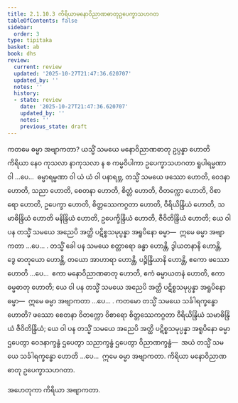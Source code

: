 ```yaml
---
title: 2.1.10.3 ကိရိယာမနောဝိညာဏဓာတုဥပေက္ခာသဟဂတ
tableOfContents: false
sidebar:
  order: 3
type: tipitaka
basket: ab
book: dhs
review:
  current: review
  updated: '2025-10-27T21:47:36.620707'
  updated_by: ''
  notes: ''
  history:
  - state: review
    date: '2025-10-27T21:47:36.620707'
    updated_by: ''
    notes: ''
    previous_state: draft
---
```



<ReviewStatus review={frontmatter.review} showDetails={true} />

<HypothesisAnnotation frontmatter={frontmatter} />

<DynamicBreadcrumb />

<Division number="574" book="dhs" e="ch" v="29" p="141">

<Paragraph number="1080" book="dhs">
ကတမေ ဓမ္မာ အဗျာကတာ? ယသ္မိံ သမယေ မနောဝိညာဏဓာတု ဥပ္ပန္နာ ဟောတိ ကိရိယာ နေဝ ကုသလာ နာကုသလာ န စ ကမ္မဝိပါကာ ဥပေက္ခာသဟဂတာ ရူပါရမ္မဏာ ဝါ …ပေ…  ဓမ္မာရမ္မဏာ ဝါ ယံ ယံ ဝါ ပနာရဗ္ဘ, တသ္မိံ သမယေ ဖဿော ဟောတိ, ဝေဒနာ ဟောတိ, သညာ ဟောတိ, စေတနာ ဟောတိ, စိတ္တံ ဟောတိ, ဝိတက္ကော ဟောတိ, ဝိစာရော ဟောတိ, ဥပေက္ခာ ဟောတိ, စိတ္တဿေကဂ္ဂတာ ဟောတိ, ဝီရိယိန္ဒြိယံ ဟောတိ, သမာဓိန္ဒြိယံ ဟောတိ မနိန္ဒြိယံ ဟောတိ, ဥပေက္ခိန္ဒြိယံ ဟောတိ, ဇီဝိတိန္ဒြိယံ ဟောတိ; ယေ ဝါ ပန တသ္မိံ သမယေ အညေပိ အတ္ထိ ပဋိစ္စသမုပ္ပန္နာ အရူပိနော ဓမ္မာ—  ဣမေ ဓမ္မာ အဗျာကတာ …ပေ… .
</Paragraph>

<Paragraph number="1081" book="dhs">
တသ္မိံ ခေါ ပန သမယေ စတ္တာရော ခန္ဓာ ဟောန္တိ, ဒွါယတနာနိ ဟောန္တိ, ဒွေ ဓာတုယော ဟောန္တိ, တယော အာဟာရာ ဟောန္တိ, ပဉ္စိန္ဒြိယာနိ ဟောန္တိ, ဧကော ဖဿော ဟောတိ …ပေ…  ဧကာ မနောဝိညာဏဓာတု ဟောတိ, ဧကံ ဓမ္မာယတနံ ဟောတိ, ဧကာ ဓမ္မဓာတု ဟောတိ; ယေ ဝါ ပန တသ္မိံ သမယေ အညေပိ အတ္ထိ ပဋိစ္စသမုပ္ပန္နာ အရူပိနော ဓမ္မာ—  ဣမေ ဓမ္မာ အဗျာကတာ …ပေ… .
</Paragraph>

</Division>
<Division number="575" book="dhs" e="ch" v="29" p="142">

<Paragraph number="1082" book="dhs">
ကတမော တသ္မိံ သမယေ သင်္ခါရက္ခန္ဓော ဟောတိ? ဖဿော စေတနာ ဝိတက္ကော ဝိစာရော စိတ္တဿေကဂ္ဂတာ ဝီရိယိန္ဒြိယံ သမာဓိန္ဒြိယံ ဇီဝိတိန္ဒြိယံ; ယေ ဝါ ပန တသ္မိံ သမယေ အညေပိ အတ္ထိ ပဋိစ္စသမုပ္ပန္နာ အရူပိနော ဓမ္မာ ဌပေတွာ ဝေဒနာက္ခန္ဓံ ဌပေတွာ သညာက္ခန္ဓံ ဌပေတွာ ဝိညာဏက္ခန္ဓံ—  အယံ တသ္မိံ သမယေ သင်္ခါရက္ခန္ဓော ဟောတိ …ပေ…  ဣမေ ဓမ္မာ အဗျာကတာ.

</Paragraph>
</Division>

<Paragraph number="1083" type="center" book="dhs">
ကိရိယာ မနောဝိညာဏဓာတု ဥပေက္ခာသဟဂတာ.

  
အဟေတုကာ ကိရိယာ အဗျာကတာ.
</Paragraph>